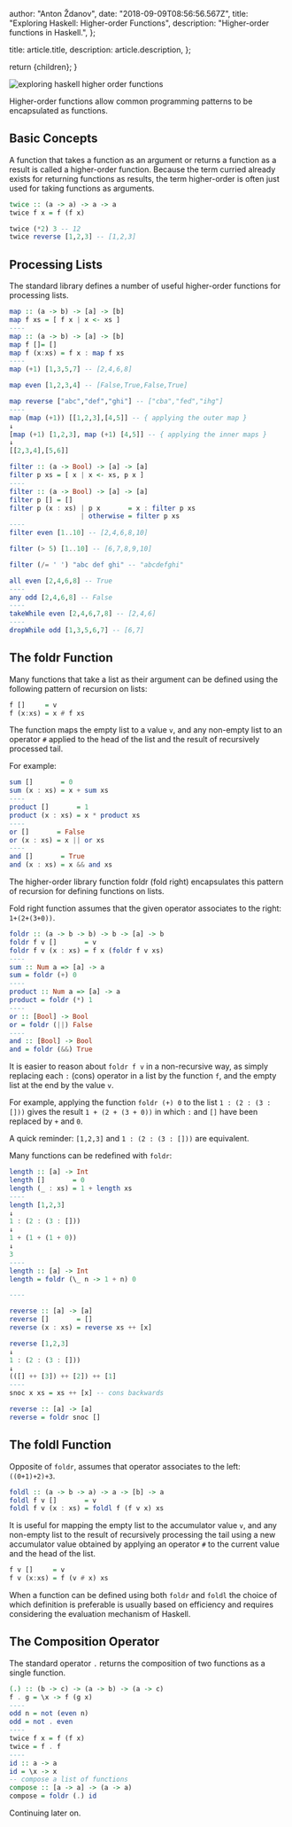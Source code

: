 
  author: "Anton Ždanov",
  date: "2018-09-09T08:56:56.567Z",
  title: "Exploring Haskell: Higher-order Functions",
  description: "Higher-order functions in Haskell.",
};

  title: article.title,
  description: article.description,
};

  return <ArticleLayout article={article}>{children}</ArticleLayout>;
}

<Image
  src={exploringHaskellHigherOrderFunctions}
  alt="exploring haskell higher order functions"
/>

Higher-order functions allow common programming patterns to be encapsulated as functions.

## Basic Concepts

A function that takes a function as an argument or returns a function as a result is called a higher-order function.
Because the term curried already exists for returning functions as results, the term higher-order is often just used for taking functions as arguments.

```haskell
twice :: (a -> a) -> a -> a
twice f x = f (f x)

twice (*2) 3 -- 12
twice reverse [1,2,3] -- [1,2,3]
```

## Processing Lists

The standard library defines a number of useful higher-order functions for processing lists.

```haskell
map :: (a -> b) -> [a] -> [b]
map f xs = [ f x | x <- xs ]
----
map :: (a -> b) -> [a] -> [b]
map f []= []
map f (x:xs) = f x : map f xs
----
map (+1) [1,3,5,7] -- [2,4,6,8]

map even [1,2,3,4] -- [False,True,False,True]

map reverse ["abc","def","ghi"] -- ["cba","fed","ihg"]
----
map (map (+1)) [[1,2,3],[4,5]] -- { applying the outer map }
↓
[map (+1) [1,2,3], map (+1) [4,5]] -- { applying the inner maps }
↓
[[2,3,4],[5,6]]
```

```haskell
filter :: (a -> Bool) -> [a] -> [a]
filter p xs = [ x | x <- xs, p x ]
----
filter :: (a -> Bool) -> [a] -> [a]
filter p [] = []
filter p (x : xs) | p x       = x : filter p xs
                  | otherwise = filter p xs
----
filter even [1..10] -- [2,4,6,8,10]

filter (> 5) [1..10] -- [6,7,8,9,10]

filter (/= ' ') "abc def ghi" -- "abcdefghi"
```

```haskell
all even [2,4,6,8] -- True
----
any odd [2,4,6,8] -- False
----
takeWhile even [2,4,6,7,8] -- [2,4,6]
----
dropWhile odd [1,3,5,6,7] -- [6,7]
```

## The foldr Function

Many functions that take a list as their argument can be defined using the following pattern of recursion on lists:

```haskell
f []     = v
f (x:xs) = x # f xs
```

The function maps the empty list to a value `v`, and any non-empty list to an operator `#` applied to the head of the list and the result of recursively processed tail.

For example:

```haskell
sum []       = 0
sum (x : xs) = x + sum xs
----
product []       = 1
product (x : xs) = x * product xs
----
or []       = False
or (x : xs) = x || or xs
----
and []       = True
and (x : xs) = x && and xs
```

The higher-order library function foldr (fold right) encapsulates this pattern of recursion for defining functions on lists.

Fold right function assumes that the given operator associates to the right: `1+(2+(3+0))`.

```haskell
foldr :: (a -> b -> b) -> b -> [a] -> b
foldr f v []       = v
foldr f v (x : xs) = f x (foldr f v xs)
----
sum :: Num a => [a] -> a
sum = foldr (+) 0
----
product :: Num a => [a] -> a
product = foldr (*) 1
----
or :: [Bool] -> Bool
or = foldr (||) False
----
and :: [Bool] -> Bool
and = foldr (&&) True
```

It is easier to reason about `foldr f v` in a non-recursive way, as simply replacing each `:` (cons) operator in a list by the function `f`, and the empty list at the end by the value `v`.

For example, applying the function `foldr (+) 0` to the list `1 : (2 : (3 : []))` gives the result `1 + (2 + (3 + 0))` in which `:` and `[]` have been replaced by `+` and `0`.

A quick reminder: `[1,2,3]` and `1 : (2 : (3 : []))` are equivalent.

Many functions can be redefined with `foldr`:

```haskell
length :: [a] -> Int
length []       = 0
length (_ : xs) = 1 + length xs
----
length [1,2,3]
↓
1 : (2 : (3 : []))
↓
1 + (1 + (1 + 0))
↓
3
----
length :: [a] -> Int
length = foldr (\_ n -> 1 + n) 0

----

reverse :: [a] -> [a]
reverse []       = []
reverse (x : xs) = reverse xs ++ [x]

reverse [1,2,3]
↓
1 : (2 : (3 : []))
↓
(([] ++ [3]) ++ [2]) ++ [1]
----
snoc x xs = xs ++ [x] -- cons backwards

reverse :: [a] -> [a]
reverse = foldr snoc []
```

## The foldl Function

Opposite of `foldr`, assumes that operator associates to the left: `((0+1)+2)+3`.

```haskell
foldl :: (a -> b -> a) -> a -> [b] -> a
foldl f v []       = v
foldl f v (x : xs) = foldl f (f v x) xs
```

It is useful for mapping the empty list to the accumulator value `v`, and any non-empty list to the result of recursively processing the tail using a new accumulator value obtained by applying an operator `#` to the current value and the head of the list.

```haskell
f v []     = v
f v (x:xs) = f (v # x) xs
```

When a function can be defined using both `foldr` and `foldl` the choice of which definition is preferable is usually based on efficiency and requires considering the evaluation mechanism of Haskell.

## The Composition Operator

The standard operator `.` returns the composition of two functions as a single function.

```haskell
(.) :: (b -> c) -> (a -> b) -> (a -> c)
f . g = \x -> f (g x)
----
odd n = not (even n)
odd = not . even
----
twice f x = f (f x)
twice = f . f
----
id :: a -> a
id = \x -> x
-- compose a list of functions
compose :: [a -> a] -> (a -> a)
compose = foldr (.) id
```

Continuing later on.

